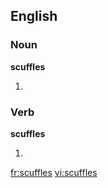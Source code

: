 ==English==

===Noun===
'''scuffles'''

# {{plural of|[[scuffle]]}}

===Verb===
'''scuffles'''

# {{third-person singular of|scuffle}}

[[fr:scuffles]]
[[vi:scuffles]]